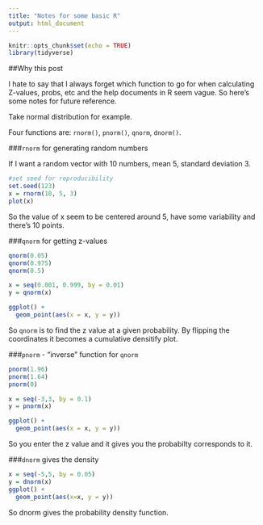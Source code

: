 ```yaml
---
title: "Notes for some basic R"
output: html_document
---
```


```r
knitr::opts_chunk$set(echo = TRUE)
library(tidyverse)
```


##Why this post

I hate to say that I always forget which function to go for when calculating Z-values, probs, etc and the help documents in R seem vague. So here's some notes for future reference. 

Take normal distribution for example. 

Four functions are: `rnorm()`, `pnorm()`, `qnorm`, `dnorm()`. 

###`rnorm` for generating random numbers

If I want a random vector with 10 numbers, mean 5, standard deviation 3. 
```r
#set seed for reproducibility
set.seed(123)
x = rnorm(10, 5, 3)
plot(x)
```

So the value of x seem to be centered around 5, have some variability and there's 10 points. 


###`qnorm` for getting z-values

```r
qnorm(0.05)
qnorm(0.975)
qnorm(0.5)

x = seq(0.001, 0.999, by = 0.01)
y = qnorm(x)

ggplot() +
  geom_point(aes(x = x, y = y))
```

So `qnorm` is to find the z value at a given probability. By flipping the coordinates it becomes a cumulative densitify plot. 

###`pnorm` - "inverse" function for `qnorm`

```r
pnorm(1.96)
pnorm(1.64)
pnorm(0)

x = seq(-3,3, by = 0.1)
y = pnorm(x)

ggplot() +
  geom_point(aes(x = x, y = y))
```

So you enter the z value and it gives you the probabilty corresponds to it. 

###`dnorm` gives the density 

```r
x = seq(-5,5, by = 0.05)
y = dnorm(x)
ggplot() +
  geom_point(aes(x=x, y = y))
```

So dnorm gives the probability density function. 

